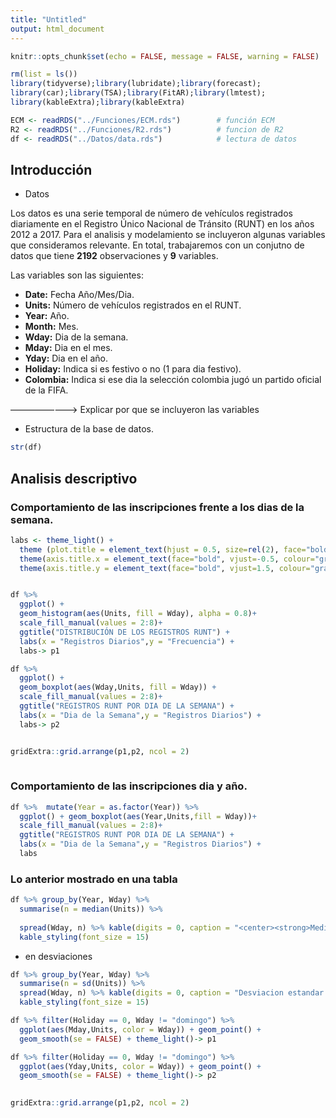 ```yaml
---
title: "Untitled"
output: html_document
---
```


```r
knitr::opts_chunk$set(echo = FALSE, message = FALSE, warning = FALSE)
```



```r
rm(list = ls())
library(tidyverse);library(lubridate);library(forecast);
library(car);library(TSA);library(FitAR);library(lmtest);
library(kableExtra);library(kableExtra)

ECM <- readRDS("../Funciones/ECM.rds")        # función ECM
R2 <- readRDS("../Funciones/R2.rds")          # funcion de R2
df <- readRDS("../Datos/data.rds")            # lectura de datos
```


## Introducción 



* Datos

Los datos es una serie temporal de número de vehículos registrados diariamente en el Registro Único Nacional de Tránsito (RUNT) en los años 2012 a 2017. Para el analisis y modelamiento se incluyeron algunas variables que consideramos relevante. En total, trabajaremos con un conjutno de datos que tiene **2192** observaciones y **9** variables. 

Las variables son las siguientes: 

* **Date:** Fecha Año/Mes/Dia.
* **Units:** Número de vehículos registrados en el RUNT. 
* **Year:** Año.
* **Month:** Mes.
* **Wday:** Dia de la semana.
* **Mday:** Dia en el mes. 
* **Yday:** Dia en el año.
* **Holiday:** Indica si es festivo o no (1 para dia festivo).
* **Colombia:** Indica si ese dia la selección colombia jugó un partido oficial de la FIFA. 

-----------------------> Explicar por que se incluyeron las variables 



* Estructura de la base de datos. 

```r
str(df)
```

## Analisis descriptivo 


### Comportamiento de las inscripciones frente a los dias de la semana. 

```r

labs <- theme_light() +
  theme (plot.title = element_text(hjust = 0.5, size=rel(2), face="bold", lineheight=1.5, colour="gray0"))+
  theme(axis.title.x = element_text(face="bold", vjust=-0.5, colour="gray0", size=rel(1.7))) +
  theme(axis.title.y = element_text(face="bold", vjust=1.5, colour="gray0", size=rel(1.7))) 


df %>%  
  ggplot() + 
  geom_histogram(aes(Units, fill = Wday), alpha = 0.8)+ 
  scale_fill_manual(values = 2:8)+
  ggtitle("DISTRIBUCIÓN DE LOS REGISTROS RUNT") +
  labs(x = "Registros Diarios",y = "Frecuencia") +
  labs-> p1

df %>%  
  ggplot() + 
  geom_boxplot(aes(Wday,Units, fill = Wday)) +
  scale_fill_manual(values = 2:8)+
  ggtitle("REGISTROS RUNT POR DIA DE LA SEMANA") +
  labs(x = "Dia de la Semana",y = "Registros Diarios") +
  labs-> p2


gridExtra::grid.arrange(p1,p2, ncol = 2)
  

```

### Comportamiento de las inscripciones dia y año. 


```r

df %>%  mutate(Year = as.factor(Year)) %>% 
  ggplot() + geom_boxplot(aes(Year,Units,fill = Wday))+
  scale_fill_manual(values = 2:8)+
  ggtitle("REGISTROS RUNT POR DIA DE LA SEMANA") +
  labs(x = "Dia de la Semana",y = "Registros Diarios") +
  labs

```



### Lo anterior mostrado en una tabla 

```r
df %>% group_by(Year, Wday) %>% 
  summarise(n = median(Units)) %>%
  
  spread(Wday, n) %>% kable(digits = 0, caption = "<center><strong>Mediana de regostros por año y dia</strong></center>") %>%  
  kable_styling(font_size = 15)
```

*  en desviaciones 

```r
df %>% group_by(Year, Wday) %>% 
  summarise(n = sd(Units)) %>%
  spread(Wday, n) %>% kable(digits = 0, caption = "Desviacion estandar de registros por año y dia") %>% 
  kable_styling(font_size = 15)
```



```r

df %>% filter(Holiday == 0, Wday != "domingo") %>% 
  ggplot(aes(Mday,Units, color = Wday)) + geom_point() +
  geom_smooth(se = FALSE) + theme_light()-> p1

df %>% filter(Holiday == 0, Wday != "domingo") %>% 
  ggplot(aes(Yday,Units, color = Wday)) + geom_point() +
  geom_smooth(se = FALSE) + theme_light()-> p2
  

gridExtra::grid.arrange(p1,p2, ncol = 2)
```


